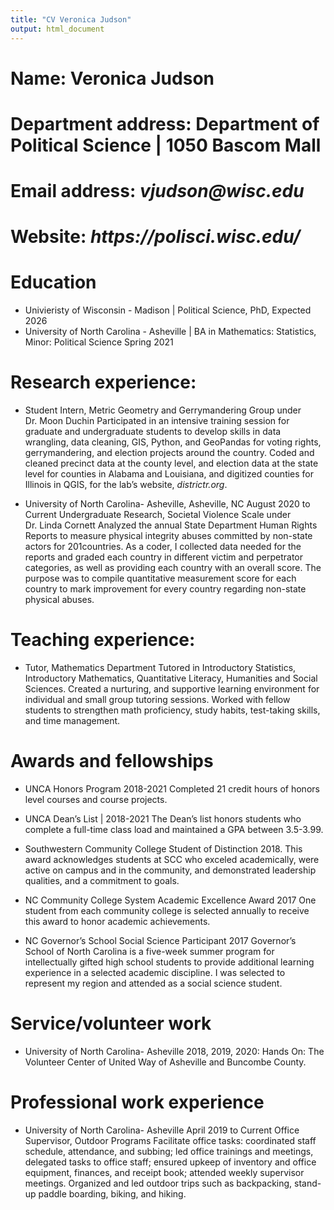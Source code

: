 ---
title: "CV Veronica Judson"
output: html_document
---
# **Name**: Veronica Judson

# Department address: Department of Political Science | 1050 Bascom Mall

# Email address: *vjudson@wisc.edu*

# Website: *https://polisci.wisc.edu/*

# Education 
* Univieristy of Wisconsin - Madison | Political Science, PhD, Expected 2026
* University of North Carolina - Asheville | BA in Mathematics: Statistics, Minor: Political Science Spring 2021

# Research experience:
* Student Intern, Metric Geometry and Gerrymandering   Group under Dr. Moon Duchin Participated in an intensive training session for graduate and undergraduate students to develop skills in data wrangling, data cleaning, GIS, Python, and GeoPandas for voting rights, gerrymandering, and election projects around the country. Coded and cleaned precinct data at the county level, and election data at the state level for counties in Alabama and Louisiana, and digitized counties for Illinois in QGIS, for the lab's website, *districtr.org*.

* University of North Carolina- Asheville, Asheville, NC	August 2020 to Current
Undergraduate Research, Societal Violence Scale under Dr. Linda Cornett Analyzed the annual State Department Human Rights Reports to measure physical integrity abuses committed by non-state actors for 201countries. As a coder, I collected data needed for the reports and graded each country in different victim and perpetrator categories, as well as providing each country with an overall score. The purpose was to compile quantitative measurement score for each country to mark improvement for every country regarding non-state physical abuses. 


# Teaching experience: 
* Tutor, Mathematics Department  Tutored in Introductory Statistics, Introductory Mathematics, Quantitative Literacy, Humanities and Social Sciences. Created a nurturing, and supportive learning environment for individual and small group tutoring sessions.  Worked with fellow students to strengthen math proficiency, study habits, test-taking skills, and time management.  

# Awards and fellowships
* UNCA Honors Program	2018-2021
Completed 21 credit hours of honors level courses and course projects. 

* UNCA Dean’s List | 2018-2021
The Dean’s list honors students who complete a full-time class load and maintained a GPA between 3.5-3.99.  

* Southwestern Community College Student of Distinction	2018. This award acknowledges students at SCC who exceled academically, were active on campus and in the community, and demonstrated leadership qualities, and a commitment to goals.  

* NC Community College System Academic Excellence Award	2017
One student from each community college is selected annually to receive this award to honor academic achievements.  

* NC Governor’s School Social Science Participant 	2017
Governor’s School of North Carolina is a five-week summer program for intellectually gifted high school students to provide additional learning experience in a selected academic discipline.  I was selected to represent my region and attended as a social science student.   


# Service/volunteer work
* University of North Carolina- Asheville	2018, 2019,  2020: Hands On: The Volunteer Center of United Way of Asheville and Buncombe County.

# Professional work experience
* University of North Carolina- Asheville	April 2019 to Current Office Supervisor, Outdoor Programs 
Facilitate office tasks: coordinated staff schedule, attendance, and subbing; led office trainings and meetings, delegated tasks to office staff; ensured upkeep of inventory and office equipment, finances, and receipt book; attended weekly supervisor meetings.  Organized and led outdoor trips such as backpacking, stand-up paddle boarding, biking, and hiking.  

